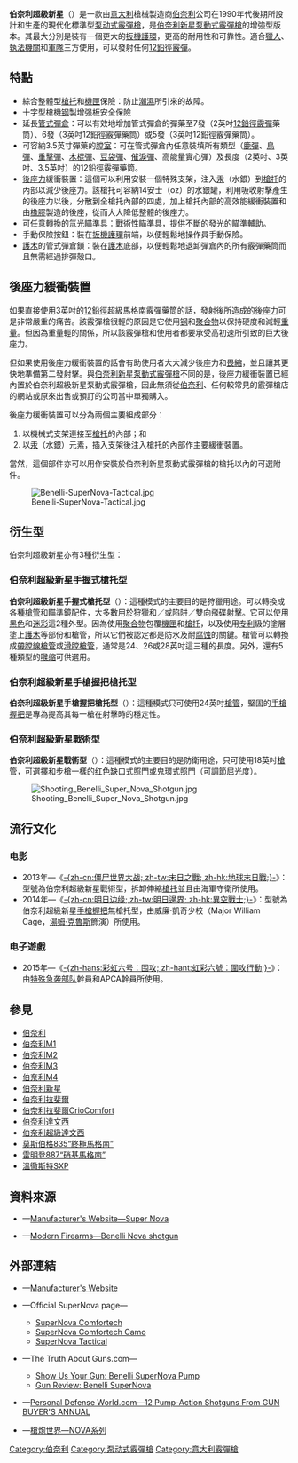 {{noteTA
|G1=軍事
|G2=長度單位
|G3=Firearms
|1=zh-cn:达·芬奇;zh-tw:達文西;zh-hk:達文西;
}}
{{Infobox Weapon
|name= 伯奈利超級新星<br />{{Lang|en|Benelli Supernova}}
|image= File:ARMS & Hunting 2010 exhibition (331-09).jpg
|image_size= 300px
|caption= 2010年[[武器及狩獵展|武器及狩獵展]]（ARMS & Hunting 2010 exhibition）上展出的伯奈利超級新星泵動式霰彈槍展出槍（下）
|origin= {{flagcountry|Italy}}
|type= [[泵动式|泵动式]][[霰彈槍|霰彈槍]]
<!-- Type selection -->
|is_ranged= yes
|is_bladed= 
|is_explosive= 
|is_artillery= 
|is_vehicle= 
|is_missile= 
|is_UK= 
<!-- Service history -->
|service= 
|used_by= 
|wars= 
<!-- Production history -->
|designer= [[伯奈利|伯奈利]]
|design_date= 1990年代後期
|manufacturer= 伯奈利
|unit_cost= [[美元|$]]499—929
|production_date= 1990年代後期—
|number= 
|variants= <div class="NavFrame collapsed" style="color: black; background-color: #FFFFFF; margin: 0 auto; padding: 0 10px; text-align: left;"><div class="NavHead" style="background-color: #FFFFFF; margin: 0 auto; padding: 0 10px; font-weight:normal;"></div><div class="NavContent" style="background-color: #FFFFFF; margin: 0 auto; padding: 0 10px;">
* 伯奈利超級新星手握式槍托型
* 伯奈利超級新星[[手槍握把|手槍握把]]槍托型
* 伯奈利超級新星戰術型
* [[伯奈利新星泵動式霰彈槍|伯奈利新星]]
</div>
</div>
<!-- General specifications -->
|spec_label= 
|weight= 空槍：3.27—3.63[[千克|千克]]（7.2—8[[磅|磅]]）
|length= <div class="NavFrame collapsed" style="color: black; background-color: #FFFFFF; margin: 0 auto; padding: 0 10px; text-align: left;"><div class="NavHead" style="background-color: #FFFFFF; margin: 0 auto; padding: 0 10px; font-weight:normal;"></div><div class="NavContent" style="background-color: #FFFFFF; margin: 0 auto; padding: 0 10px;">
* 1,016[[毫米|毫米]]（40[[英寸|英寸]]）
* 1,155.7毫米（45.5英吋）
* 1,206.5毫米（47.5英吋）
* 1,257.3毫米（49.5英吋）
</div>
</div>
|part_length= <div class="NavFrame collapsed" style="color: black; background-color: #FFFFFF; margin: 0 auto; padding: 0 10px; text-align: left;"><div class="NavHead" style="background-color: #FFFFFF; margin: 0 auto; padding: 0 10px; font-weight:normal;"></div><div class="NavContent" style="background-color: #FFFFFF; margin: 0 auto; padding: 0 10px;">
* 457.2毫米（18英吋）
* 609.6毫米（24英吋）
* 660.4毫米（26英吋）
* 711.2毫米（28英吋）
</div>
</div>
|width= 
|height= 
|diameter= 
|crew= 
<!-- Ranged weapon specifications --> 
|cartridge= [[霰彈|12鉛徑霰彈]]
|caliber= <div class="NavFrame collapsed" style="color: black; background-color: #FFFFFF; margin: 0 auto; padding: 0 10px; text-align: left;"><div class="NavHead" style="background-color: #FFFFFF; margin: 0 auto; padding: 0 10px; font-weight:normal;"></div><div class="NavContent" style="background-color: #FFFFFF; margin: 0 auto; padding: 0 10px;">
* 18.53×69.85毫米（0.73×2.75英吋）
* 18.53×76.2毫米（0.73×3英吋）
* 18.53×88.9毫米（0.73×3.5英吋）
</div>
</div>
|barrels= 1根，[[滑膛槍炮|滑膛]]，[[槍口|槍口]]可裝上[[喉缩|喉缩]]
|action= [[泵动式|泵动式]]
|mode= {{Link-en|連發步槍|repeating rifle|連發}}
|rate= 
|velocity= 
|range= 
|max_range= 
|feed= <div class="NavFrame collapsed" style="color: black; background-color: #FFFFFF; margin: 0 auto; padding: 0 10px; text-align: left;"><div class="NavHead" style="background-color: #FFFFFF; margin: 0 auto; padding: 0 10px; font-weight:normal;">內置式[[彈匣#管式彈倉|管式彈倉]]</div><div class="NavContent" style="background-color: #FFFFFF; margin: 0 auto; padding: 0 10px;">
* 無延長管式彈倉時：
** 2.75英吋：5發
** 3英吋：4發
** 3.5英吋：3發
* 延長管式彈倉以後的最大彈數：
** 2.75英吋：7發
** 3英吋：6發
** 3.5英吋：5發
</div>
</div>
|sights= <div class="NavFrame collapsed" style="color: black; background-color: #FFFFFF; margin: 0 auto; padding: 0 10px; text-align: left;"><div class="NavHead" style="background-color: #FFFFFF; margin: 0 auto; padding: 0 10px; font-weight:normal;"></div><div class="NavContent" style="background-color: #FFFFFF; margin: 0 auto; padding: 0 10px;">
* [[機械瞄具|機械瞄具]]：
** 中間：金屬珠狀[[照準器|準星]]
** 後方：
*** [[红色|红色]]缺口式[[照門|照門]]
*** [[機械瞄具#鬼環|鬼環]]式照門
* [[機匣|機匣]]頂部的[[皮卡汀尼導軌|MIL-STD-1913戰術導軌]]上安裝[[瞄準镜|光學瞄準鏡]]、[[紅點鏡|紅點鏡／反射式瞄準鏡]]、[[全像武器照準器|全息瞄準鏡]]、[[夜視鏡|夜視鏡]]或[[熱成像儀|熱成像儀]]（可拆卸）
</div>
</div>
<!-- 火炮規格 -->
|breech= 
|recoil= 
|carriage= 
|elevation= 
|traverse= 
<!-- 刃器規格 --> 
|blade_type= 
|hilt_type= 
|sheath_type= 
|head_type= 
|haft_type= 
<!-- 爆炸物內填炸藥規格 --> 
|filling= 
|filling_weight= 
|detonation= 
|yield= 
<!-- 車輛/飛彈規格 -->
|armour= 
|primary_armament= 
|secondary_arament= 
|engine= 
|engine_power= 
|transmission= 
|payload_capacity= 
|fuel_capacity= 
|pw_ratio= 
|suspension= 
|clearance= 
|vehicle_range= 
|speed= 
|guidance= 
|steering= 
<!-- Missiles only -->
|wingspan= 
|propellant= 
|ceiling= 
|altitude= 
|depth= 
|boost= 
|accuracy= 
|launch_platform= 
|transport= 
}}

'''伯奈利超級新星'''（{{Lang-en|'''Benelli Supernova'''}}）是一款由[[意大利|意大利]]槍械製造商[[伯奈利|伯奈利]]公司在1990年代後期所設計和生產的現代化標準型[[泵动式|泵动式]][[霰彈槍|霰彈槍]]，是[[伯奈利新星泵動式霰彈槍|伯奈利新星泵動式霰彈槍]]的增強型版本。其最大分別是裝有一個更大的[[扳機護環|扳機護環]]，更高的耐用性和可靠性。適合[[狩獵|獵人]]、[[警察|執法機關]]和[[武装力量|軍隊]]三方使用，可以發射任何[[霰彈|12鉛徑霰彈]]。

== 特點 ==
* 綜合整體型[[槍托|槍托]]和[[機匣|機匣]]保險：防止[[湿度|潮濕]]所引來的故障。
* 十字型槍機[[钢|钢]]製增强板安全保險
* 延長[[彈匣#管式彈倉|管式彈倉]]：可以有效地增加管式彈倉的彈藥至7發（2{{frac|3|4}}英吋[[霰彈|12鉛徑霰彈]]藥筒）、6發（3英吋12鉛徑霰彈藥筒）或5發（3{{frac|1|2}}英吋12鉛徑霰彈藥筒）。
* 可容納3.5英寸彈藥的[[膛室|膛室]]：可在管式彈倉內任意裝填所有類型（[[鹿彈|鹿彈]]、[[鳥彈|鳥彈]]、[[重擊彈|重擊彈]]、[[木棍彈|木棍彈]]、[[豆袋彈|豆袋彈]]、[[催淚彈|催淚彈]]、高能量實心彈）及長度（2{{frac|3|4}}英吋、3英吋、3.5英吋）的12鉛徑霰彈藥筒。
* [[後座力|後座力]]緩衝裝置：這個可以利用安裝一個特殊支架，注入[[汞|汞]]（水銀）到[[槍托|槍托]]的內部以減少後座力。該槍托可容納14安士（oz）的水銀罐，利用吸收射擊產生的後座力以後，分散到全槍托內部的四處，加上槍托內部的高效能緩衝裝置和由[[橡膠|橡膠]]製造的後座{{Link-en|緩衝墊|Recoil pad}}，從而大大降低整體的後座力。
* 可任意轉換的[[氚|氚]]光瞄準具：戰術性瞄準具，提供不斷的發光的瞄準輔助。
* 手動保險按鈕：裝在[[扳機護環|扳機護環]]前端，以便輕鬆地操作員手動保險。
* [[護木|護木]]的管式彈倉鎖：裝在[[護木|護木]]底部，以便輕鬆地退卸彈倉內的所有霰彈藥筒而且無需經過排彈殼口。

== 後座力緩衝裝置 ==
如果直接使用3{{frac|1|2}}英吋的[[12鉛徑|12鉛徑]]超級馬格南霰彈藥筒的話，發射後所造成的[[後座力|後座力]]可是非常嚴重的痛苦。該霰彈槍很輕的原因是它使用[[钢|钢]]和[[聚合物|聚合物]]以保持硬度和減輕[[质量|重量]]。但因為重量輕的關係，所以該霰彈槍和使用者都要承受高初速所引致的巨大後座力。

但如果使用後座力緩衝裝置的話會有助使用者大大減少後座力和[[畏縮|畏縮]]，並且讓其更快地準備第二發射擊。與[[伯奈利新星泵動式霰彈槍|伯奈利新星泵動式霰彈槍]]不同的是，後座力緩衝裝置已經內置於伯奈利超級新星泵動式霰彈槍，因此無須從[[伯奈利|伯奈利]]、任何較常見的霰彈槍店的網站或原來出售或預訂的公司當中單獨購入。

後座力緩衝裝置可以分為兩個主要組成部分：
# 以機械式支架連接至[[槍托|槍托]]的內部；和
# 以[[汞|汞]]（水銀）元素，插入支架後注入槍托的內部作主要緩衝裝置。

當然，這個部件亦可以用作安裝於伯奈利新星泵動式霰彈槍的槍托以內的可選附件。

[[File:Benelli-SuperNova-Tactical.jpg|thumb]]

== 衍生型 ==
伯奈利超級新星亦有3種衍生型：

=== 伯奈利超級新星手握式槍托型 ===
'''伯奈利超級新星手握式槍托型'''（{{Lang-en|'''Benelli Supernova with ComforTech'''}}）：這種模式的主要目的是狩獵用途。可以轉換成各種[[槍管|槍管]]和瞄準鏡配件，大多數用於狩獵和／或陷阱／雙向飛碟射擊。它可以使用[[黑色|黑色]]和[[偽裝|迷彩]]這2種外型。因為使用[[聚合物|聚合物]]包覆[[機匣|機匣]]和[[槍托|槍托]]，以及使用[[专利|专利]]級的塗層塗上[[護木|護木]]等部份和槍管，所以它們被認定都是防水及耐[[腐蚀|腐蚀]]的關鍵。槍管可以轉換成[[膛線|帶膛線槍管]]或[[滑膛槍炮|滑膛槍管]]，通常是24、26或28英吋這三種的長度。另外，還有5種類型的[[喉缩|喉缩]]可供選用。

=== 伯奈利超級新星手槍握把槍托型 ===
'''伯奈利超級新星手槍握把槍托型'''（{{Lang-en|'''Benelli Supernova with SteadyGrip'''}}）：這種模式只可使用24英吋[[槍管|槍管]]，堅固的[[手槍握把|手槍握把]]是專為提高其每一槍在射擊時的穩定性。

=== 伯奈利超級新星戰術型 ===
'''伯奈利超級新星戰術型'''（{{Lang-en|'''Benelli Supernova Tactical'''}}）：這種模式的主要目的是防衛用途，只可使用18英吋[[槍管|槍管]]，可選擇和步槍一樣的[[红色|红色]]缺口式[[照門|照門]]或[[機械瞄具#鬼環|鬼環]]式[[照門|照門]]（可調節[[屈光度|屈光度]]）。

[[File:Shooting_Benelli_Super_Nova_Shotgun.jpg|thumb]]

== 流行文化 ==
=== 电影 ===
* 2013年—《[[地球末日戰|-{zh-cn:僵尸世界大战; zh-tw:末日之戰; zh-hk:地球末日戰;}-]]》：型號為伯奈利超級新星戰術型，拆卸伸縮[[槍托|槍托]]並且由海軍守衛所使用。
* 2014年—《[[明日边缘|-{zh-cn:明日边缘; zh-tw:明日邊界; zh-hk:異空戰士;}-]]》：型號為伯奈利超級新星[[手槍握把|手槍握把]]無槍托型，由威廉·凱奇少校（Major William Cage，[[湯姆·克魯斯|湯姆·克魯斯]]飾演）所使用。

=== 电子遊戲 ===
* 2015年—《[[虹彩六號：圍攻行動|-{zh-hans:彩虹六号：围攻; zh-hant:虹彩六號：圍攻行動;}-]]》：由[[特殊急襲部隊|特殊急袭部队]]幹員和APCA幹員所使用。

== 參見 ==
* [[伯奈利|伯奈利]]
* [[伯奈利M1_Super_90半自動霰彈槍|伯奈利M1]]
* [[伯奈利M2_Super_90半自動霰彈槍|伯奈利M2]]
* [[伯奈利M3_Super_90霰彈槍|伯奈利M3]]
* [[伯奈利M4_Super_90半自動霰彈槍|伯奈利M4]]
* [[伯奈利新星泵動式霰彈槍|伯奈利新星]]
* [[伯奈利拉斐爾半自動霰彈槍|伯奈利拉斐爾]]
* [[伯奈利拉斐爾CrioComfort半自動霰彈槍|伯奈利拉斐爾CrioComfort]]
* [[伯奈利達文西半自動霰彈槍|伯奈利達文西]]
* [[伯奈利超級達文西半自動霰彈槍|伯奈利超級達文西]]
* [[莫斯伯格835終極馬格南泵動式霰彈槍|莫斯伯格835“終極馬格南”]]
* [[雷明登887泵動式霰彈槍|雷明登887“硝基馬格南”]]
* [[溫徹斯特SXP泵動式霰彈槍|溫徹斯特SXP]]

== 資料來源 ==
<div class="references-small">
{{reflist|2}}
* {{en icon}}—[https://web.archive.org/web/20090827123924/http://www.benelliusa.com/shotguns/benelli_supernova.php Manufacturer's Website—Super Nova]
* {{en icon}}—[https://web.archive.org/web/20100405070135/http://world.guns.ru/shotgun/sh21-e.htm Modern Firearms—Benelli Nova shotgun]
</div>

== 外部連結 ==
* {{en icon}}—[https://web.archive.org/web/20120314045122/http://www.benelliusa.com/shotguns/benelli-supernova.php Manufacturer's Website]
* {{It icon}}—Official SuperNova page—
** [https://web.archive.org/web/20100926020258/http://benelli.it/Articoli/Armi.asp?ID=64 SuperNova Comfortech]
** [https://web.archive.org/web/20100926015706/http://benelli.it/Articoli/Armi.asp?ID=65 SuperNova Comfortech Camo]
** [https://web.archive.org/web/20100926015423/http://benelli.it/Articoli/Armi.asp?ID=75 SuperNova Tactical]
* {{It icon}}—The Truth About Guns.com—
** [http://www.thetruthaboutguns.com/2010/03/robert-farago/show-us-your-gun-benelli-supernova-pump/ Show Us Your Gun: Benelli SuperNova Pump]{{Wayback|url=http://www.thetruthaboutguns.com/2010/03/robert-farago/show-us-your-gun-benelli-supernova-pump/ |date=20160304090603 }}
** [http://www.thetruthaboutguns.com/2012/12/daniel-zimmerman/gun-review-benelli-super-nova/ Gun Review: Benelli SuperNova]{{Wayback|url=http://www.thetruthaboutguns.com/2012/12/daniel-zimmerman/gun-review-benelli-super-nova/ |date=20151113054044 }}
* {{en icon}}—[http://www.personaldefenseworld.com/2016/01/12-pump-action-shotguns-from-the-gun-buyers-annual-2016-buyers-guide/#benelli-nova-supernova Personal Defense World.com—12 Pump-Action Shotguns From GUN BUYER'S ANNUAL]{{Wayback|url=http://www.personaldefenseworld.com/2016/01/12-pump-action-shotguns-from-the-gun-buyers-annual-2016-buyers-guide/#benelli-nova-supernova |date=20160113231245 }}
* {{zh-hans icon}}—[http://pewpewpew.work/italy/benelli/nova/nova.htm 槍炮世界—NOVA系列]{{Wayback|url=http://pewpewpew.work/italy/benelli/nova/nova.htm |date=20200124181408 }}

[[Category:伯奈利|Category:伯奈利]]
[[Category:泵动式霰彈槍|Category:泵动式霰彈槍]]
[[Category:意大利霰彈槍|Category:意大利霰彈槍]]
